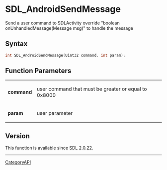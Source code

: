 = SDL_AndroidSendMessage =

Send a user command to SDLActivity override "boolean onUnhandledMessage(Message msg)" to handle the message 

== Syntax ==

<syntaxhighlight lang='c'>
int SDL_AndroidSendMessage(Uint32 command, int param);
</syntaxhighlight>

== Function Parameters ==

{|
|'''command'''
|user command that must be greater or equal to 0x8000
|-
|'''param'''
|user parameter
|}

== Version ==

This function is available since SDL 2.0.22.

----
[[CategoryAPI]]


